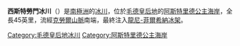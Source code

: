 {{coord|74|15|S|15|0|W|type:glacier_region:AQ|display=title}}

'''西斯特勞門冰川'''（{{lang-en|Veststraumen Glacier}}）是[[南極洲|南極洲]]的[[冰川|冰川]]，位於[[毛德皇后地|毛德皇后地]]的[[阿斯特里德公主海岸|阿斯特里德公主海岸]]，全長45英里，流經[[克勞爾山脈|克勞爾山脈]]南端，最終注入[[龍尼-菲爾希納冰架|龍尼-菲爾希納冰架]]。

{{DEFAULTSORT:Veststraumen Glacier}}
[[Category:毛德皇后地冰川|Category:毛德皇后地冰川]]
[[Category:阿斯特里德公主海岸|Category:阿斯特里德公主海岸]]


{{PrincessAstridCoast-geo-stub}}